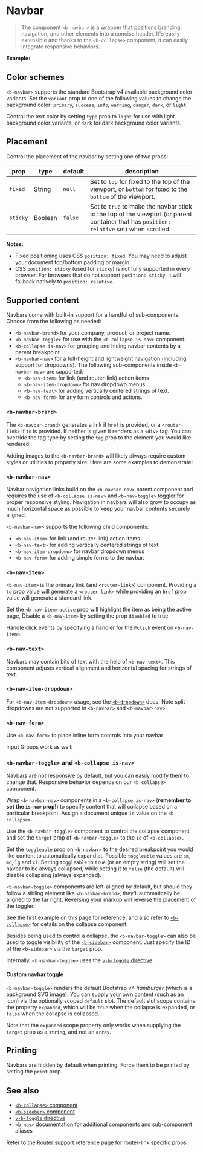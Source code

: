 

<Meta of={NavbarStory} />

# Navbar

> The component `<b-navbar>` is a wrapper that positions branding, navigation, and other elements
> into a concise header. It's easily extensible and thanks to the `<b-collapse>` component, it can
> easily integrate responsive behaviors.

**Example:**

<Canvas of={NavbarStory.Navbar} />

## Color schemes

`<b-navbar>` supports the standard Bootstrap v4 available background color variants. Set the
`variant` prop to one of the following values to change the background color: `primary`, `success`,
`info`, `warning`, `danger`, `dark`, or `light`.

Control the text color by setting `type` prop to `light` for use with light background color
variants, or `dark` for dark background color variants.

## Placement

Control the placement of the navbar by setting one of two props:

| prop     | type    | default | description                                                                                                                              |
| -------- | ------- | ------- | ---------------------------------------------------------------------------------------------------------------------------------------- |
| `fixed`  | String  | `null`  | Set to `top` for fixed to the top of the viewport, or `bottom` for fixed to the `bottom` of the viewport.                                |
| `sticky` | Boolean | `false` | Set to `true` to make the navbar stick to the top of the viewport (or parent container that has `position: relative` set) when scrolled. |

**Notes:**

- Fixed positioning uses CSS `position: fixed`. You may need to adjust your document top/bottom
  padding or margin.
- CSS `position: sticky` (used for `sticky`) is not fully supported in every browser. For browsers
  that do not support `position: sticky`, it will fallback natively to `position: relative`.

## Supported content

Navbars come with built-in support for a handful of sub-components. Choose from the following as
needed:

- `<b-navbar-brand>` for your company, product, or project name.
- `<b-navbar-toggle>` for use with the `<b-collapse is-nav>` component.
- `<b-collapse is-nav>` for grouping and hiding navbar contents by a parent breakpoint.
- `<b-navbar-nav>` for a full-height and lightweight navigation (including support for dropdowns).
  The following sub-components inside `<b-navbar-nav>` are supported:
  - `<b-nav-item>` for link (and router-link) action items
  - `<b-nav-item-dropdown>` for nav dropdown menus
  - `<b-nav-text>` for adding vertically centered strings of text.
  - `<b-nav-form>` for any form controls and actions.

### `<b-navbar-brand>`

The `<b-navbar-brand>` generates a link if `href` is provided, or a `<router-link>` if `to` is
provided. If neither is given it renders as a `<div>` tag. You can override the tag type by setting
the `tag` prop to the element you would like rendered:

<Canvas of={NavbarStory.NavbarBrand} />

<Canvas of={NavbarStory.BNavbarBrand1} />

Adding images to the `<b-navbar-brand>` will likely always require custom styles or utilities to
properly size. Here are some examples to demonstrate:

<Canvas of={NavbarStory.BNavbarBrand2} />

<Canvas of={NavbarStory.BNavbarBrand3} />

### `<b-navbar-nav>`

Navbar navigation links build on the `<b-navbar-nav>` parent component and requires the use of
`<b-collapse is-nav>` and `<b-nav-toggle>` toggler for proper responsive styling. Navigation in
navbars will also grow to occupy as much horizontal space as possible to keep your navbar contents
securely aligned.

`<b-navbar-nav>` supports the following child components:

- `<b-nav-item>` for link (and router-link) action items
- `<b-nav-text>` for adding vertically centered strings of text.
- `<b-nav-item-dropdown>` for navbar dropdown menus
- `<b-nav-form>` for adding simple forms to the navbar.

### `<b-nav-item>`

`<b-nav-item>` is the primary link (and `<router-link>`) component. Providing a `to` prop value will
generate a `<router-link>` while providing an `href` prop value will generate a standard link.

Set the `<b-nav-item>` `active` prop will highlight the item as being the active page, Disable a
`<b-nav-item>` by setting the prop `disabled` to true.

Handle click events by specifying a handler for the `@click` event on `<b-nav-item>`.

### `<b-nav-text>`

Navbars may contain bits of text with the help of `<b-nav-text>`. This component adjusts vertical
alignment and horizontal spacing for strings of text.

<Canvas of={NavbarStory.NavText} />

### `<b-nav-item-dropdown>`

For `<b-nav-item-dropdown>` usage, see the [`<b-dropdown>`](/docs/components/dropdown) docs. Note
split dropdowns are not supported in `<b-navbar>` and `<b-navbar-nav>`.

<Canvas of={NavbarStory.NavItemDropdown} />

### `<b-nav-form>`

Use `<b-nav-form>` to place inline form controls into your navbar

<Canvas of={NavbarStory.NavForm} />

Input Groups work as well:

<Canvas of={NavbarStory.BNavForm1} />

### `<b-navbar-toggle>` and `<b-collapse is-nav>`

Navbars are not responsive by default, but you can easily modify them to change that. Responsive
behavior depends on our `<b-collapse>` component.

Wrap `<b-navbar-nav>` components in a `<b-collapse is-nav>` (**remember to set the `is-nav` prop!**)
to specify content that will collapse based on a particular breakpoint. Assign a document unique
`id` value on the `<b-collapse>`.

Use the `<b-navbar-toggle>` component to control the collapse component, and set the `target` prop
of `<b-navbar-toggle>` to the `id` of `<b-collapse>`.

Set the `toggleable` prop on `<b-navbar>` to the desired breakpoint you would like content to
automatically expand at. Possible `toggleable` values are `sm`, `md`, `lg` and `xl`. Setting
`toggleable` to `true` (or an empty string) will set the navbar to be always collapsed, while
setting it to `false` (the default) will disable collapsing (always expanded).

`<b-navbar-toggle>` components are left-aligned by default, but should they follow a sibling element
like `<b-navbar-brand>`, they'll automatically be aligned to the far right. Reversing your markup
will reverse the placement of the toggler.

See the first example on this page for reference, and also refer to
[`<b-collapse>`](/docs/components/collapse) for details on the collapse component.

Besides being used to control a collapse, the `<b-navbar-toggle>` can also be used to toggle
visibility of the [`<b-sidebar>`](/docs/components/sidebar) component. Just specify the ID of the
`<b-sidebar>` via the `target` prop.

Internally, `<b-navbar-toggle>` uses the [`v-b-toggle` directive](/docs/directives/toggle).

#### Custom navbar toggle

`<b-navbar-toggle>` renders the default Bootstrap v4 _hamburger_ (which is a background SVG image).
You can supply your own content (such as an icon) via the optionally scoped `default` slot. The
default slot scope contains the property `expanded`, which will be `true` when the collapse is
expanded, or `false` when the collapse is collapsed.

Note that the `expanded` scope property only works when supplying the `target` prop as a `string`,
and not an `array`.

<Canvas of={NavbarStory.CustomNavbarToggle} />

## Printing

Navbars are hidden by default when printing. Force them to be printed by setting the `print` prop.

## See also

- [`<b-collapse>` component](/docs/components/collapse)
- [`<b-sidebar>` component](/docs/components/sidebar)
- [`v-b-toggle` directive](/docs/directives/toggle)
- [`<b-nav>` documentation](/docs/components/nav) for additional components and sub-component
  aliases

Refer to the [Router support](/docs/reference/router-links) reference page for router-link specific
props.


